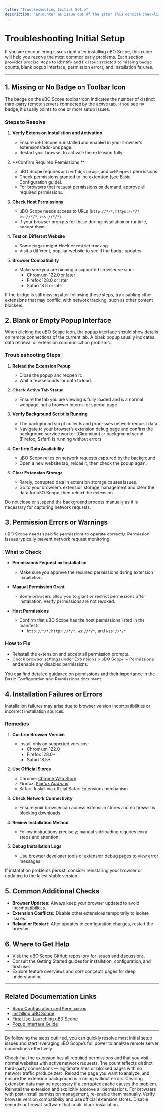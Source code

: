 ```yaml
---
title: "Troubleshooting Initial Setup"
description: "Encounter an issue out of the gate? This concise checklist covers the most common early problems: missing badge, blank popup, permission errors, and installation failures. Each issue includes actionable next steps and links to deeper help if needed."
---
```


# Troubleshooting Initial Setup

If you are encountering issues right after installing uBO Scope, this guide will help you resolve the most common early problems. Each section provides precise steps to identify and fix issues related to missing badge counts, blank popup interface, permission errors, and installation failures.

---

## 1. Missing or No Badge on Toolbar Icon

The badge on the uBO Scope toolbar icon indicates the number of distinct third-party remote servers connected by the active tab. If you see no badge, it usually points to one or more setup issues.

### Steps to Resolve

1. **Verify Extension Installation and Activation**
   - Ensure uBO Scope is installed and enabled in your browser's extensions/add-ons page.
   - Restart your browser to activate the extension fully.

2. **Confirm Required Permissions
**
   - uBO Scope requires `activeTab`, `storage`, and `webRequest` permissions.
   - Check permissions granted to the extension (see Basic Configuration guide).
   - For browsers that request permissions on demand, approve all required permissions.

3. **Check Host Permissions**
   - uBO Scope needs access to URLs (`http://*/*`, `https://*/*`, `ws://*/*`, `wss://*/*`).
   - If your browser prompts for these during installation or runtime, accept them.

4. **Test on Different Website**
   - Some pages might block or restrict tracking.
   - Visit a different, popular website to see if the badge updates.

5. **Browser Compatibility**
   - Make sure you are running a supported browser version:
     - Chromium 122.0 or later
     - Firefox 128.0 or later
     - Safari 18.5 or later

<Tip>
If the badge is still missing after following these steps, try disabling other extensions that may conflict with network tracking, such as other content blockers.
</Tip>

## 2. Blank or Empty Popup Interface

When clicking the uBO Scope icon, the popup interface should show details on remote connections of the current tab. A blank popup usually indicates data retrieval or extension communication problems.

### Troubleshooting Steps

1. **Reload the Extension Popup**
   - Close the popup and reopen it.
   - Wait a few seconds for data to load.

2. **Check Active Tab Status**
   - Ensure the tab you are viewing is fully loaded and is a normal webpage, not a browser internal or special page.

3. **Verify Background Script is Running**
   - The background script collects and processes network request data.
   - Navigate to your browser’s extension debug page and confirm the background service worker (Chromium) or background script (Firefox, Safari) is running without errors.

4. **Confirm Data Availability**
   - uBO Scope relies on network requests captured by the background.
   - Open a new website tab, reload it, then check the popup again.

5. **Clear Extension Storage**
   - Rarely, corrupted data in extension storage causes issues.
   - Go to your browser's extension storage management and clear the data for uBO Scope, then reload the extension.

<Warning>
Do not close or suspend the background process manually as it is necessary for capturing network requests.
</Warning>

## 3. Permission Errors or Warnings

uBO Scope needs specific permissions to operate correctly. Permission issues typically prevent network request monitoring.

### What to Check

- **Permissions Request on Installation**
  - Make sure you approve the required permissions during extension installation.

- **Manual Permission Grant**
  - Some browsers allow you to grant or restrict permissions after installation. Verify permissions are not revoked.

- **Host Permissions**
  - Confirm that uBO Scope has the host permissions listed in the manifest:
    - `http://*/*`, `https://*/*`, `ws://*/*`, and `wss://*/*`

### How to Fix

- Reinstall the extension and accept all permission prompts.
- Check browser settings under Extensions > uBO Scope > Permissions and enable any disabled permissions.

<Info>
You can find detailed guidance on permissions and their importance in the Basic Configuration and Permissions document.
</Info>

## 4. Installation Failures or Errors

Installation failures may arise due to browser version incompatibilities or incorrect installation sources.

### Remedies

1. **Confirm Browser Version**
   - Install only on supported versions:
     - Chromium 122.0+
     - Firefox 128.0+
     - Safari 18.5+

2. **Use Official Stores**
   - Chrome: [Chrome Web Store](https://chromewebstore.google.com/detail/ubo-scope/bbdpgcaljkaaigfcomhidmneffjjjfgp)
   - Firefox: [Firefox Add-ons](https://addons.mozilla.org/firefox/addon/ubo-scope/)
   - Safari: Install via official Safari Extensions mechanism

3. **Check Network Connectivity**
   - Ensure your browser can access extension stores and no firewall is blocking downloads.

4. **Review Installation Method**
   - Follow instructions precisely; manual sideloading requires extra steps and attention.

5. **Debug Installation Logs**
   - Use browser developer tools or extension debug pages to view error messages.

<Tip>
If installation problems persist, consider reinstalling your browser or updating to the latest stable version.
</Tip>

## 5. Common Additional Checks

- **Browser Updates:** Always keep your browser updated to avoid incompatibilities.
- **Extension Conflicts:** Disable other extensions temporarily to isolate issues.
- **Reload or Restart:** After updates or configuration changes, restart the browser.

## 6. Where to Get Help

- Visit the [uBO Scope GitHub repository](https://github.com/gorhill/uBO-Scope) for issues and discussions.
- Consult the Getting Started guides for installation, configuration, and first use.
- Explore feature overviews and core concepts pages for deep understanding.

---

## Related Documentation Links

- [Basic Configuration and Permissions](https://docs.uboscope.io/getting-started/installation-and-setup/basic-configuration)
- [Installing uBO Scope](https://docs.uboscope.io/getting-started/installation-and-setup/installing-extension)
- [First Use: Launching uBO Scope](https://docs.uboscope.io/getting-started/first-steps-and-validation/your-first-run)
- [Popup Interface Guide](https://docs.uboscope.io/guides/getting-started/understanding-popup)


---

By following the steps outlined, you can quickly resolve most initial setup issues and start leveraging uBO Scope’s full power to analyze remote server connections effectively.


<AccordionGroup title="Troubleshooting Quick Tips">
<Accordion title="Why is my badge count always zero?">
Check that the extension has all required permissions and that you visit normal websites with active network requests. The count reflects distinct third-party connections — legitimate sites or blocked pages with no network traffic produce zero.
</Accordion>
<Accordion title="Popup interface remains blank after clicking icon">
Reload the page you want to analyze, and ensure the extension background is running without errors. Clearing extension data may be necessary if a corrupted cache causes the problem.
</Accordion>
<Accordion title="Permission requests disappeared or were denied">
Reinstall the extension and explicitly approve all permissions. For browsers with post-install permission management, re-enable them manually.
</Accordion>
<Accordion title="Extension fails to install or load">
Verify browser version compatibility and use official extension stores. Disable security or firewall software that could block installation.
</Accordion>
</AccordionGroup>

